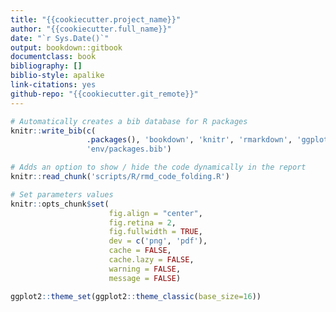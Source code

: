 ```yaml
---
title: "{{cookiecutter.project_name}}"
author: "{{cookiecutter.full_name}}"
date: "`r Sys.Date()`"
output: bookdown::gitbook
documentclass: book
bibliography: []
biblio-style: apalike
link-citations: yes
github-repo: "{{cookiecutter.git_remote}}"
---
```


```r
# Automatically creates a bib database for R packages
knitr::write_bib(c(
				 .packages(), 'bookdown', 'knitr', 'rmarkdown', 'ggplot2'),
				 'env/packages.bib')

# Adds an option to show / hide the code dynamically in the report
knitr::read_chunk('scripts/R/rmd_code_folding.R')
```

```r
# Set parameters values
knitr::opts_chunk$set(
					  fig.align = "center",
					  fig.retina = 2,
					  fig.fullwidth = TRUE,
					  dev = c('png', 'pdf'),
					  cache = FALSE,
					  cache.lazy = FALSE,
					  warning = FALSE,
					  message = FALSE)

ggplot2::theme_set(ggplot2::theme_classic(base_size=16))
```
